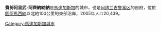 {{Infobox settlement
<!--See Template:Infobox Settlement for additional fields that may be available-->
<!--See the Table at Infobox Settlement for all fields and descriptions of usage-->
<!-- Basic info  ---------------->
|name                   =費努阿里武-阿齊納納納 <!-- at least one of the first two fields must be filled in -->
|official_name          =Fenoarivo Atsinanana
|other_name             =Fénérive Est
|native_name            =  <!-- if different from the English name -->
|nickname               = 
|settlement_type        = <!-- e.g. Town, Village, City, etc.-->
|total_type             = <!-- to set a non-standard label for total area and population rows -->
|motto                  =
<!-- images and maps  ----------->
|image_skyline          = 
|imagesize              = 
|image_caption          = 
|image_flag             = 
|flag_size              =
|image_seal             = 
|seal_size              =
|image_shield           = Fenerive.png
|shield_size            = 100px
|image_blank_emblem     =
|blank_emblem_type      =
|blank_emblem_size      =
|image_map              = 
|mapsize                = 
|map_caption            = 
|image_map1             = 
|mapsize1               = 
|map_caption1           = 
|image_dot_map          =
|dot_mapsize            =
|dot_map_caption        =
|dot_x =  |dot_y =
|pushpin_map            =Madagascar <!-- the name of a location map as per http://en.wikipedia.org/wiki/Template:Location_map -->
|pushpin_label_position = <!-- the position of the pushpin label: left, right, top, bottom, none -->
|pushpin_map_caption    =
|pushpin_mapsize        =200
<!-- Location ------------------>
|coordinates_region     = MG
|subdivision_type       =國家
|subdivision_name       = {{MAD}}
|subdivision_type1      = 區
|subdivision_name1      = [[阿纳兰吉鲁富区|阿纳兰吉鲁富区]]
|subdivision_type2      = 
|subdivision_name2      = 
<!-- Smaller parts (e.g. boroughs of a city) and seat of government -->
|seat_type              =
|seat                   =
|parts_type             =
|parts_style            = <!-- =list (for list), coll (for collapsed list), para (for paragraph format)
                               Default is list if up to 5 items, coll if more than 5-->
|parts                  = <!-- parts text, or header for parts list -->
|p1                     =
|p2                     = <!-- etc. up to p50: for separate parts to be listed--> 
<!-- Politics ----------------->
|government_footnotes   =
|government_type        =
|leader_title           =
|leader_name            =
|leader_title1          =  <!-- for places with, say, both a mayor and a city manager -->
|leader_name1           =
|established_title      =  <!-- Settled -->
|established_date       = 
<!-- Area    --------------------->
|area_magnitude         = 
|unit_pref                = <!--Enter: Imperial, to display imperial  before metric-->
|area_footnotes           =
|area_total_km2           = <!-- ALL fields with measurements are subject to automatic unit conversion-->
|area_land_km2            = <!--See table @ Template:Infobox Settlement for details on unit conversion-->
|area_water_km2           =
|area_total_sq_mi         =
|area_land_sq_mi          =
|area_water_sq_mi         =
|area_water_percent       =
<!-- Elevation -------------------------->
|elevation_footnotes    =  <!--for references: use <ref> </ref> tags-->
|elevation_m            = 
|elevation_ft           =
|elevation_max_m            = 
|elevation_max_ft           =
|elevation_min_m            = 
|elevation_min_ft           =
<!-- Population   ----------------------->
|population_as_of               =
|population_footnotes           =
|population_note                =
|population_total               =18.000
|population_density_km2         = <!--For automatic calculation, any density field may contain: auto -->
|population_density_sq_mi       =
<!-- General information  --------------->
|timezone               = 
|utc_offset             = 
|timezone_DST           = 
|utc_offset_DST         = 
|coor_type              = <!-- can be used to specify what the coordinates refer to -->
|latd=17 |latm=22|lats= |latNS=S
|longd=49 |longm=25 |longs=0 |longEW=E
<!-- Area/postal codes & others -------->
|postal_code_type       =  <!-- enter ZIP code, Postcode, Post code, Postal code... -->
|postal_code            =
|area_code              =
|website                = 
|footnotes              = 
}} 

'''費努阿里武-阿齊納納納'''是[[馬達加斯加|馬達加斯加]]的城市，也是[[阿纳兰吉鲁富区|阿纳兰吉鲁富区]]的首府，位於[[圖阿馬西納|圖阿馬西納]]以北約100公里的東部沿岸，2005年人口20,439。

{{coord|17|22|S|49|25|E|region:MG_type:city_source:GNS-enwiki|display=title}}

[[Category:馬達加斯加城市|Category:馬達加斯加城市]]